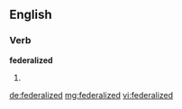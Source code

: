 ==English==

===Verb===
'''federalized'''

# {{past of|[[federalize]]}}

[[de:federalized]]
[[mg:federalized]]
[[vi:federalized]]